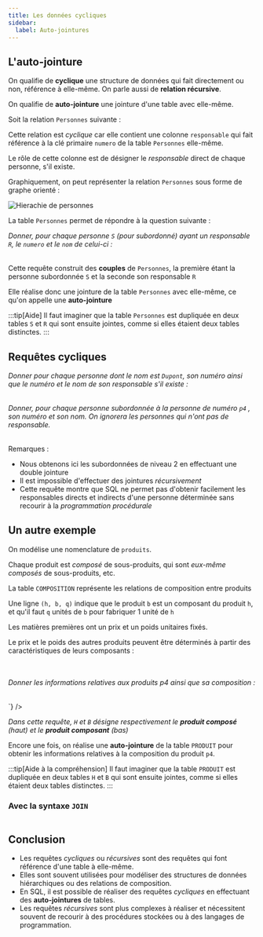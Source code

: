 ```yaml
---
title: Les données cycliques
sidebar:
  label: Auto-jointures
---
```



<Slide>

## L'auto-jointure

On qualifie de **cyclique** une structure de données qui fait directement ou non, référence à elle-même. On parle aussi de **relation récursive**.

On qualifie de **auto-jointure** une jointure d'une table avec elle-même.

Soit la relation `Personnes` suivante :


<TextDB />

Cette relation est _cyclique_ car elle contient une colonne `responsable` qui fait référence à la clé primaire `numero` de la table `Personnes` elle-même.

Le rôle de cette colonne est de désigner le _responsable_ direct de chaque personne, s'il existe.


<Personnes />

<Table
  sqliteDB="public/sample/personnes.sqlite"
  title="Personnes"
  showSQL="true"
  query={`
SELECT * 
FROM Personnes
`}
/>

</Slide>
<Slide>

Graphiquement, on peut représenter la relation `Personnes` sous forme de graphe orienté :

![Hierachie de personnes](04-cycliques-01-personnes-hierarchie.jpg)

</Slide>
<Slide>

La table `Personnes` permet de répondre à la question suivante : 

_Donner, pour chaque personne `S` (pour subordonné) ayant un responsable `R`, le `numero` et le `nom` de celui-ci :_


<Table
  sqliteDB="public/sample/personnes.sqlite"
  title="Personnes"
  showSQL="true"
  query={`
SELECT S.numero, R.numero, R.nom
FROM Personnes S, Personnes R
WHERE S.responsable = R.numero;
`}
/>


Cette requête construit des **couples** de `Personnes`, la première étant la personne subordonnée `S` et la seconde son responsable `R`

Elle réalise donc une jointure de la table `Personnes` avec elle-même, ce qu'on appelle une **auto-jointure**

:::tip[Aide]
Il faut imaginer que la table `Personnes` est dupliquée en deux tables `S` et `R` qui sont ensuite jointes, comme si elles étaient deux tables distinctes.
:::

</Slide>
<Slide>

## Requêtes cycliques

_Donner pour chaque personne dont le nom est `Dupont`, son numéro ainsi que le numéro et le nom de son responsable s'il existe :_


<Table
  sqliteDB="public/sample/personnes.sqlite"
  title="Personnes"
  showSQL="true"
  query={`
SELECT S.numero, S.nom, R.numero, R.nom 
FROM Personnes S, Personnes R 
WHERE S.responsable = R.numero AND S.nom = 'Dupont'
UNION
SELECT numero, nom, '__' , '__' 
FROM Personnes 
WHERE responsable IS NULL AND Nom = 'Dupont' ;
`}
/>


</Slide>
<Slide>

_Donner, pour chaque personne subordonnée à la personne de numéro  `p4` , son numéro et son nom. On ignorera les personnes qui n'ont pas de responsable._

<Table
  sqliteDB="public/sample/personnes.sqlite"
  title="Personnes"
  showSQL="true"
  query={`
SELECT SS.numero, SS.nom 
FROM Personnes R, Personnes S, Personnes SS 
WHERE R.numero = 'p4' 
AND R.numero = S.responsable 
AND S.numero = SS.responsable ;
`}
/>


Remarques :
  * Nous obtenons ici les subordonnées de niveau 2 en effectuant une double jointure
  * Il est impossible d'effectuer des jointures  _récursivement_
  * Cette requête montre que SQL ne permet pas d'obtenir facilement les responsables directs et indirects d'une personne déterminée sans recourir à la  _programmation procédurale_


</Slide>
<Slide>

## Un autre exemple

On modélise une nomenclature de `produits`.

Chaque produit est _composé_ de sous-produits, qui sont _eux-même composés_ de sous-produits, etc.


<ProduitsDB />

La table `COMPOSITION` représente les relations de composition entre produits

Une ligne `(h, b, q)` indique que le produit `b`  est un composant du produit `h`, et qu'il faut `q` unités de `b` pour fabriquer 1 unité de `h`

Les matières premières ont un prix et un poids unitaires fixés.

Le prix et le poids des autres produits peuvent être déterminés à partir des caractéristiques de leurs composants :

<div class="tables-2-col">
<Table
  sqliteDB="public/sample/produits.sqlite"
  title="Produits"
  query={`
SELECT *
FROM PRODUIT;
`}
/>
<Table
  sqliteDB="public/sample/produits.sqlite"
  title="Produits"
  query={`
SELECT *
FROM COMPOSITION;
`}
/>
</div>

</Slide>
<Slide>

_Donner les informations relatives aux produits p4 ainsi que sa composition :_


<Table
  sqliteDB="public/sample/produits.sqlite"
  title="Produits"
  showSQL="true"
  query={`
SELECT H.NPRO, H.LIBELLE , C.QTE, B.LIBELLE 
FROM PRODUIT H, COMPOSITION C, PRODUIT B 
WHERE C.COMPOSE = H.NPRO 
AND C.COMPOSANT = B.NPRO 
AND H.NPRO = 'p4' ;

`}
/>

_Dans cette requête, `H` et `B` désigne respectivement le **produit composé** (haut) et le **produit composant** (bas)_

Encore une fois, on réalise une **auto-jointure** de la table `PRODUIT` pour obtenir les informations relatives à la composition du produit `p4`.

:::tip[Aide à la compréhension]
Il faut imaginer que la table `PRODUIT` est dupliquée en deux tables `H` et `B` qui sont ensuite jointes, comme si elles étaient deux tables distinctes.
:::

</Slide>
<Slide>

### Avec la syntaxe `JOIN`

<Table
  sqliteDB="public/sample/produits.sqlite"
  title="Produits"
  showSQL="true"
  query={`
  SELECT H.NPRO, H.LIBELLE , C.QTE, B.LIBELLE 
FROM PRODUIT H
JOIN COMPOSITION C
ON C.COMPOSE = H.NPRO 
JOIN PRODUIT B
ON C.COMPOSANT = B.NPRO
WHERE H.NPRO = 'p4' ;
`}
/>

</Slide>
<Slide>

## Conclusion

* Les requêtes _cycliques_ ou _récursives_ sont des requêtes qui font référence d'une table à elle-même.
* Elles sont souvent utilisées pour modéliser des structures de données hiérarchiques ou des relations de composition.
* En SQL, il est possible de réaliser des requêtes _cycliques_ en effectuant des **auto-jointures** de tables.
* Les requêtes _récursives_ sont plus complexes à réaliser et nécessitent souvent de recourir à des procédures stockées ou à des langages de programmation.


</Slide>
